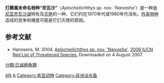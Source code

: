 {{Speciesbox
| image = 
| image_width = 250px
| status = EX
| status_system = IUCN3.1
| genus = Aplocheilichthys
| species =  sp. nov. Naivasha
}}
'''灯鳉属未命名物种“奈瓦沙”'''（''Aplocheilichthys sp. nov. ’Naivasha’''）是一种[[肯尼亚|肯尼亚]][[奈瓦沙湖|奈瓦沙湖]]特有及[[灭绝|灭绝]]的一种{{tsl|en|Aplocheilichthys|灯鳉属|灯鳉}}，它们约在1970年代或1980年代消失。[[外来物种|外来物种]]造成的竞争和捕食可能是它们灭绝的原因。

==参考文献==
* Hanssens, M. 2004.  [http://www.iucnredlist.org/search/details.php/61225/all Aplocheilichthys sp. nov. 'Naivasha'].   [http://www.iucnredlist.org 2006 IUCN Red List of Threatened Species. ] {{WebCite|url=https://www.webcitation.org/6137CKTqL?url=http://www.iucnredlist.org/ |date=20110819073403 |dateformat=iso }}  Downloaded on 4 August 2007.
{{Taxonbar|from=Q4779993}}

[[Category:IUCN紅色名錄絕滅物種|AN]]
[[Category:燈鱂屬|A]]
[[分類:已滅絕魚類|分類:已滅絕魚類]]
[[Category:肯亚动物|Category:肯亚动物]]
[[Category:非洲淡水鱼|Category:非洲淡水鱼]]

{{Cyprinodontiformes-stub}}